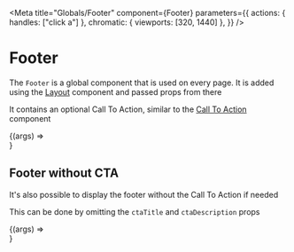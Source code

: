 
<Meta
  title="Globals/Footer"
  component={Footer}
  parameters={{
    actions: { handles: ["click a"] },
    chromatic: { viewports: [320, 1440] },
  }}
/>

# Footer

The `Footer` is a global component that is used on every page. It is added using the [Layout]() component and passed props from there

It contains an optional Call To Action, similar to the [Call To Action](?path=/docs/components-calltoaction--default) component

<Preview withToolbar>
  <Story name="Footer" args={mocks.default}>
    {(args) => <Footer {...args} />}
  </Story>
  <div />
</Preview>

<ArgsTable story="Footer" />

## Footer without CTA

It's also possible to display the footer without the Call To Action if needed

This can be done by omitting the `ctaTitle` and `ctaDescription` props

<Preview>
  <Story name="Footer without CTA" args={mocks.withoutCTA}>
    {(args) => <Footer {...args} />}
  </Story>
  <div />
</Preview>
